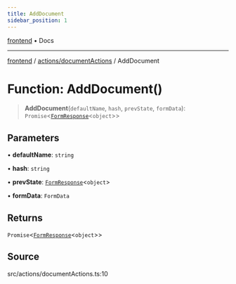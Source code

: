 ```yaml
---
title: AddDocument
sidebar_position: 1
---
```


[frontend](../../..) • Docs

***

[frontend](../../..) / [actions/documentActions](..) / AddDocument

# Function: AddDocument()

> **AddDocument**(`defaultName`, `hash`, `prevState`, `formData`): `Promise`\<[`FormResponse`](../../../types/return.type/interfaces/FormResponse)\<`object`\>\>

## Parameters

• **defaultName**: `string`

• **hash**: `string`

• **prevState**: [`FormResponse`](../../../types/return.type/interfaces/FormResponse)\<`object`\>

• **formData**: `FormData`

## Returns

`Promise`\<[`FormResponse`](../../../types/return.type/interfaces/FormResponse)\<`object`\>\>

## Source

src/actions/documentActions.ts:10
